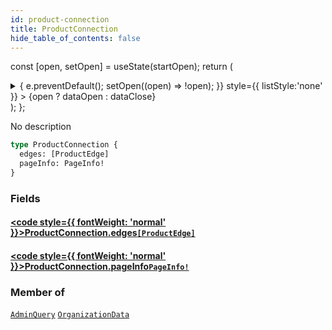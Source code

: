 ```yaml
---
id: product-connection
title: ProductConnection
hide_table_of_contents: false
---
```






const [open, setOpen] = useState(startOpen);
return (
<details {...(open ? { open: true } : {})} className="details" style={{ border:'none', boxShadow:'none', background:'var(--ifm-background-color)' }}>
<summary
onClick={(e) => {
e.preventDefault();
setOpen((open) => !open);
}}
style={{ listStyle:'none' }} >
{open ? dataOpen : dataClose}
</summary>
{open && children}
</details>
);
};

No description

```graphql
type ProductConnection {
  edges: [ProductEdge]
  pageInfo: PageInfo!
}
```

### Fields

#### [<code style={{ fontWeight: 'normal' }}>ProductConnection.<b>edges</b></code>](#)<Bullet />[`[ProductEdge]`](/api/objects/product-edge) <Badge class="badge badge--secondary" text="list"/> <Badge class="badge badge--secondary" text="object"/>

>

#### [<code style={{ fontWeight: 'normal' }}>ProductConnection.<b>pageInfo</b></code>](#)<Bullet />[`PageInfo!`](/api/objects/page-info) <Badge class="badge badge--secondary" text="non-null"/> <Badge class="badge badge--secondary" text="object"/>

>

### Member of

[`AdminQuery`](/api/objects/admin-query) <Badge class="badge badge--secondary" text="object"/><Bullet />[`OrganizationData`](/api/objects/organization-data) <Badge class="badge badge--secondary" text="object"/>
